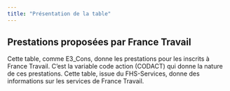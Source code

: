 ```yaml
---
title: "Présentation de la table"
---
```


## Prestations proposées par France Travail

Cette table, comme E3_Cons, donne les prestations pour les inscrits à France Travail. C'est la variable code action (CODACT) qui donne la nature de ces prestations. Cette table, issue du FHS-Services, donne des informations sur les services de France Travail.
